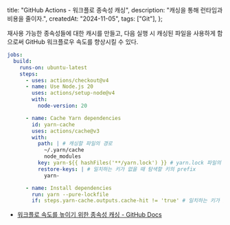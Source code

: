   title: "GitHub Actions - 워크플로 종속성 캐싱",
  description: "캐싱을 통해 런타임과 비용을 줄이자.",
  createdAt: "2024-11-05",
  tags: ["Git"],
};

재사용 가능한 종속성들에 대한 캐시를 만들고, 다음 실행 시 캐싱된 파일을 사용하게 함으로써 GitHub 워크플로우 속도를 향상시킬 수 있다.

```yaml
jobs:
  build:
    runs-on: ubuntu-latest
    steps:
      - uses: actions/checkout@v4
      - name: Use Node.js 20
        uses: actions/setup-node@v4
        with:
          node-version: 20

      - name: Cache Yarn dependencies
        id: yarn-cache
        uses: actions/cache@v3
        with:
          path: | # 캐싱할 파일의 경로
            ~/.yarn/cache
            node_modules
          key: yarn-${{ hashFiles('**/yarn.lock') }} # yarn.lock 파일의 해시를 기반으로 키 지정
          restore-keys: | # 일치하는 키가 없을 때 탐색할 키의 prefix
            yarn-

      - name: Install dependencies
        run: yarn --pure-lockfile
        if: steps.yarn-cache.outputs.cache-hit != 'true' # 일치하는 키가 없는 경우에만 실행
```

- [워크플로 속도를 높이기 위한 종속성 캐싱 - GitHub Docs](https://docs.github.com/ko/actions/writing-workflows/choosing-what-your-workflow-does/caching-dependencies-to-speed-up-workflows)
